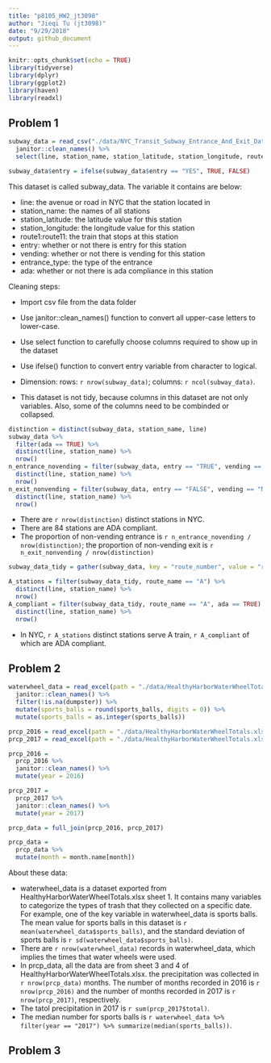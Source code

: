 ```yaml
---
title: "p8105_HW2_jt3098"
author: "Jieqi Tu (jt3098)"
date: "9/29/2018"
output: github_document
---
```


```r
knitr::opts_chunk$set(echo = TRUE)
library(tidyverse)
library(dplyr)
library(ggplot2)
library(haven)
library(readxl)
```

## Problem 1
```r
subway_data = read_csv("./data/NYC_Transit_Subway_Entrance_And_Exit_Data.csv") %>%
  janitor::clean_names() %>%
  select(line, station_name, station_latitude, station_longitude, route1:route11, entry, vending, entrance_type, ada)

subway_data$entry = ifelse(subway_data$entry == "YES", TRUE, FALSE)

```

This dataset is called subway_data. The variable it contains are below:

* line: the avenue or road in NYC that the station located in
* station_name: the names of all stations
* station_latitude: the latitude value for this station
* station_longitude: the longitude value for this station
* route1:route11: the train that stops at this station
* entry: whether or not there is entry for this station
* vending: whether or not there is vending for this station
* entrance_type: the type of the entrance
* ada:  whether or not there is ada compliance in this station

Cleaning steps:

* Import csv file from the data folder
* Use janitor::clean_names() function to convert all upper-case letters to lower-case.
* Use select function to carefully choose columns required to show up in the dataset
* Use ifelse() function to convert entry variable from character to logical.

* Dimension: rows: `r nrow(subway_data)`; columns: `r ncol(subway_data)`.
* This dataset is not tidy, because columns in this dataset are not only variables. Also, some of the columns need to be combinded or collapsed.

```r
distinction = distinct(subway_data, station_name, line)
subway_data %>%  
  filter(ada == TRUE) %>%
  distinct(line, station_name) %>%
  nrow()
n_entrance_novending = filter(subway_data, entry == "TRUE", vending == "NO") %>%
  distinct(line, station_name) %>%
  nrow()
n_exit_nonvending = filter(subway_data, entry == "FALSE", vending == "NO") %>%
  distinct(line, station_name) %>%
  nrow()
```

* There are `r nrow(distinction)` distinct stations in NYC.
* There are 84 stations are ADA compliant.
* The proportion of non-vending entrance is `r n_entrance_novending / nrow(distinction)`; the proportion of non-vending exit is `r n_exit_nonvending / nrow(distinction)`

```r
subway_data_tidy = gather(subway_data, key = "route_number", value = "route_name", route1:route11)
```

```r
A_stations = filter(subway_data_tidy, route_name == "A") %>%
  distinct(line, station_name) %>%
  nrow()
A_compliant = filter(subway_data_tidy, route_name == "A", ada == TRUE) %>%
  distinct(line, station_name) %>%
  nrow()
```

* In NYC, `r A_stations` distinct stations serve A train, `r A_compliant` of which are ADA compliant.

## Problem 2

```r
waterwheel_data = read_excel(path = "./data/HealthyHarborWaterWheelTotals.xlsx", range = "A2:N256") %>%
  janitor::clean_names() %>%
  filter(!is.na(dumpster)) %>%
  mutate(sports_balls = round(sports_balls, digits = 0)) %>%
  mutate(sports_balls = as.integer(sports_balls))
```

```r
prcp_2016 = read_excel(path = "./data/HealthyHarborWaterWheelTotals.xlsx", sheet = 4, range = "A2:B14")
prcp_2017 = read_excel(path = "./data/HealthyHarborWaterWheelTotals.xlsx", sheet = 3, range = "A2:B10")

prcp_2016 = 
  prcp_2016 %>%
  janitor::clean_names() %>%
  mutate(year = 2016)

prcp_2017 = 
  prcp_2017 %>%
  janitor::clean_names() %>%
  mutate(year = 2017)

prcp_data = full_join(prcp_2016, prcp_2017)

prcp_data = 
  prcp_data %>%
  mutate(month = month.name[month])
```

About these data:

* waterwheel_data is a dataset exported from HealthyHarborWaterWheelTotals.xlsx sheet 1. It contains many variables to categorize the types of trash that they collected on a specific date. For example, one of the key variable in waterwheel_data is sports balls. The mean value for sports balls in this dataset is `r mean(waterwheel_data$sports_balls)`, and the standard deviation of sports balls is `r sd(waterwheel_data$sports_balls)`. 
* There are `r nrow(waterwheel_data)` records in waterwheel_data, which implies the times that water wheels were used.
* In prcp_data, all the data are from sheet 3 and 4 of HealthyHarborWaterWheelTotals.xlsx. the precipitation was collected in `r nrow(prcp_data)` months. The number of months recorded in 2016 is `r nrow(prcp_2016)` and the number of months recorded in 2017 is `r nrow(prcp_2017)`, respectively.
* The tatol precipitation in 2017 is `r sum(prcp_2017$total)`.
* The median number for sports balls is `r waterwheel_data %>% filter(year == "2017") %>% summarize(median(sports_balls))`.

## Problem 3
```r

```


